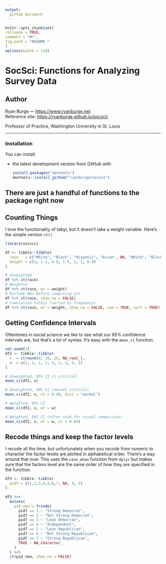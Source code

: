 ---
output:
  github_document
---


```{r, echo = FALSE}
knitr::opts_chunk$set(
collapse = TRUE,
comment = "#>",
fig.path = "README-"
)
options(width = 110)

```

# SocSci: Functions for Analyzing Survey Data

## Author

Ryan Burge — <https://www.ryanburge.net>  
Reference site: <https://ryanburge.github.io/socsci/>

Professor of Practice, Washington University in St. Louis


------

### Installation

You can install:

* the latest development version from GitHub with

    ```R
    install.packages("devtools")
    devtools::install_github("ryanburge/socsci")
    ```
    
## There are just a handful of functions to the package right now 


## Counting Things

I love the functionality of tabyl, but it doesn't take a weight variable. Here's the simple version `ct()`

```{r, warning = FALSE, message = FALSE}
library(socsci)

df <- tibble::tibble(
  race   = c("White", "Black", "Hispanic", "Asian", NA, "White", "Black"),
  weight = c(1, 1.2, 0.8, 1.5, 1, 1, 0.9)
)

# Unweighted
df %>% ct(race)
# Weighted
df %>% ct(race, wt = weight)
# Exclude NAs before computing pct
df %>% ct(race, show_na = FALSE)
# Cumulative totals (sorted by frequency)
df %>% ct(race, wt = weight, show_na = FALSE, cum = TRUE, sort = TRUE)

```



## Getting Confidence Intervals

Oftentimes in social science we like to see what our 95% confidence intervals are, but that's a lot of syntax. It's easy with the `mean_ci` function. 


```{r, warning = FALSE, message = FALSE}
set.seed(1)
df2 <- tibble::tibble(
  x  = c(rnorm(8, 10, 2), NA_real_),
  w  = c(1, 2, 1, 1, 2, 1, 1, 3, 1)
)

# Unweighted, 95% CI (t critical)
mean_ci(df2, x)

# Unweighted, 90% CI (normal critical)
mean_ci(df2, x, ci = 0.90, dist = "normal")

# Weighted, 95% CI
mean_ci(df2, x, wt = w)

# Weighted, 84% CI (often used for visual comparison)
mean_ci(df2, x, wt = w, ci = 0.84)

```



## Recode things and keep the factor levels 

I recode all the time, but unfortunately when you recode from numeric to character the factor levels are plotted in alphabetical order. There's a way around that now. This uses the `case_when` function from `dplyr` but makes sure that the factors level are the same order of how they are specified in the function.


```{r, warning = FALSE, message = FALSE, fig.width= 12, fig.show="hide"}
df3 <- tibble::tibble(
  pid7 = c(1,2,3,4,5,6,7, NA, 4, 2)
)

df3 %>%
  mutate(
    pid_new = frcode(
      pid7 == 1 ~ "Strong Democrat",
      pid7 == 2 ~ "Not Strong Democrat",
      pid7 == 3 ~ "Lean Democrat",
      pid7 == 4 ~ "Independent",
      pid7 == 5 ~ "Lean Republican",
      pid7 == 6 ~ "Not Strong Republican",
      pid7 == 7 ~ "Strong Republican",
      TRUE ~ NA_character_
    )
  ) %>%
  ct(pid_new, show_na = FALSE)
```



